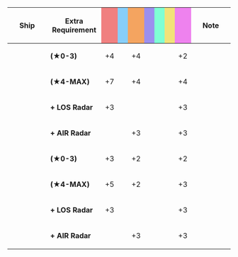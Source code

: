 {|class="wikitable" style="width:100%; text-align: center; vertical-align: middle;"
|-
! style="width: 20%;" | Ship
! style="width: 25%;" | Extra Requirement
! style="width: 5%; background-color: lightcoral;" | {{Firepower}}
! style="width: 5%; background-color: lightskyblue;" | {{Torpedo}}
! style="width: 5%; background-color: sandybrown;" | {{AA}}
! style="width: 5%; background-color: #9C8FEE;" | {{ASW}}
! style="width: 5%; background-color: #7fffd4;" | {{LOS}}
! style="width: 5%; background-color: #F2E279;" | {{Armor}}
! style="width: 5%; background-color: violet;" | {{Evasion}}
! style="width: 20%;" | Note
|-
! rowspan="4"|{{ShipLink|Dan Yang}}
| style="text-align:left;" | '''(★0-3)'''
| +4 || || +4 || || || || +2
| style="text-align:left;" | 
|-
| style="text-align:left;" | '''(★4-MAX)'''
| +7 || || +4 || || || || +4
| style="text-align:left;" | 
|-
| style="text-align:left;" | '''+ LOS Radar'''
| +3 || || || || || || +3
| style="text-align:left;" | 
|-
| style="text-align:left;" | '''+ AIR Radar''' 
| || || +3 || || || || +3
| style="text-align:left;" | 
|-
! rowspan="4"|{{ShipLink|Yukikaze/Kai Ni}}
| style="text-align:left;" | '''(★0-3)'''
| +3 || || +2 || || || || +2
| style="text-align:left;" | 
|-
| style="text-align:left;" | '''(★4-MAX)'''
| +5 || || +2 || || || || +3
| style="text-align:left;" | 
|-
| style="text-align:left;" | '''+ LOS Radar'''
| +3 || || || || || || +3
| style="text-align:left;" | 
|-
| style="text-align:left;" | '''+ AIR Radar''' 
| || || +3 || || || || +3
| style="text-align:left;" | 
|}